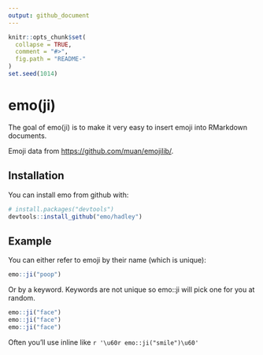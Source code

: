 ```yaml
---
output: github_document
---
```


<!-- README.md is generated from README.Rmd. Please edit that file -->

```r
knitr::opts_chunk$set(
  collapse = TRUE,
  comment = "#>",
  fig.path = "README-"
)
set.seed(1014)
```

# emo(ji)

The goal of emo(ji) is to make it very easy to insert emoji into RMarkdown documents.

Emoji data from <https://github.com/muan/emojilib/>.

## Installation

You can install emo from github with:

```R
# install.packages("devtools")
devtools::install_github("emo/hadley")
```

## Example

You can either refer to emoji by their name (which is unique):

```r
emo::ji("poop")
```

Or by a keyword. Keywords are not unique so emo::ji will pick one for you at random.

```r
emo::ji("face")
emo::ji("face")
emo::ji("face")
```

Often you'll use inline like `r '\u60r emo::ji("smile")\u60'`
